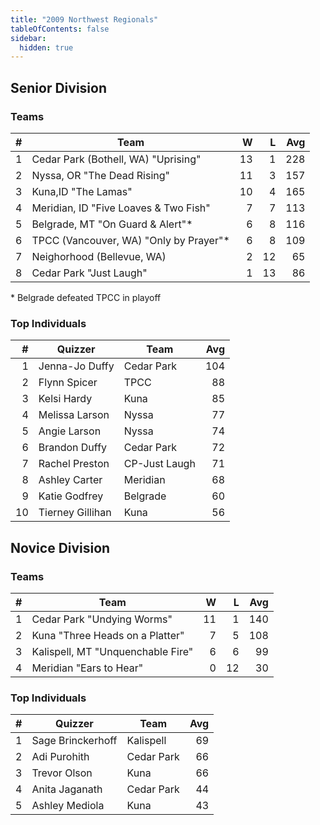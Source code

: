 ```yaml
---
title: "2009 Northwest Regionals"
tableOfContents: false
sidebar:
  hidden: true
---
```


## Senior Division

### Teams

|    # | Team                                   |    W |    L |  Avg |
| ---: | -------------------------------------- | ---: | ---: | ---: |
|    1 | Cedar Park (Bothell, WA) "Uprising"    |   13 |    1 |  228 |
|    2 | Nyssa, OR "The Dead Rising"            |   11 |    3 |  157 |
|    3 | Kuna,ID "The Lamas"                    |   10 |    4 |  165 |
|    4 | Meridian, ID "Five Loaves & Two Fish"  |    7 |    7 |  113 |
|    5 | Belgrade, MT "On Guard & Alert"*       |    6 |    8 |  116 |
|    6 | TPCC (Vancouver, WA) "Only by Prayer"* |    6 |    8 |  109 |
|    7 | Neighorhood (Bellevue, WA)             |    2 |   12 |   65 |
|    8 | Cedar Park "Just Laugh"                |    1 |   13 |   86 |

\* Belgrade defeated TPCC in playoff

### Top Individuals

|    # | Quizzer          | Team          |  Avg |
| ---: | ---------------- | ------------- | ---: |
|    1 | Jenna-Jo Duffy   | Cedar Park    |  104 |
|    2 | Flynn Spicer     | TPCC          |   88 |
|    3 | Kelsi Hardy      | Kuna          |   85 |
|    4 | Melissa Larson   | Nyssa         |   77 |
|    5 | Angie Larson     | Nyssa         |   74 |
|    6 | Brandon Duffy    | Cedar Park    |   72 |
|    7 | Rachel Preston   | CP-Just Laugh |   71 |
|    8 | Ashley Carter    | Meridian      |   68 |
|    9 | Katie Godfrey    | Belgrade      |   60 |
|   10 | Tierney Gillihan | Kuna          |   56 |

## Novice Division

### Teams

|    # | Team                              |    W |    L |  Avg |
| ---: | --------------------------------- | ---: | ---: | ---: |
|    1 | Cedar Park "Undying Worms"        |   11 |    1 |  140 |
|    2 | Kuna "Three Heads on a Platter"   |    7 |    5 |  108 |
|    3 | Kalispell, MT "Unquenchable Fire" |    6 |    6 |   99 |
|    4 | Meridian "Ears to Hear"           |    0 |   12 |   30 |

### Top Individuals

|    # | Quizzer           | Team       |  Avg |
| ---: | ----------------- | ---------- | ---: |
|    1 | Sage Brinckerhoff | Kalispell  |   69 |
|    2 | Adi Purohith      | Cedar Park |   66 |
|    3 | Trevor Olson      | Kuna       |   66 |
|    4 | Anita Jaganath    | Cedar Park |   44 |
|    5 | Ashley Mediola    | Kuna       |   43 |
